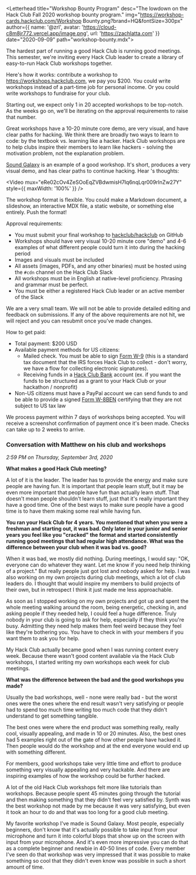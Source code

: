 
<Letterhead
title="Workshop Bounty Program"
desc="The lowdown on the Hack Club Fall 2020 workshop bounty program."
img="https://workshop-cards.hackclub.com/Workshop Bounty.png?brand=HQ&fontSize=300px"
author={{
  name: '@zrl',
  avatar: 'https://cloud-c8m8jr772.vercel.app/image.png',
  url: 'https://zachlatta.com'
}}
date="2020-09-09"
path="workshop-bounty.mdx">

The hardest part of running a good Hack Club is running good meetings. This semester, we're inviting every Hack Club leader to create a library of easy-to-run Hack Club workshops together.

Here's how it works: contribute a workshop to <https://workshops.hackclub.com>, we pay you $200. You could write workshops instead of a part-time job for personal income. Or you could write workshops to fundraise for your club.

Starting out, we expect only 1 in 20 accepted workshops to be top-notch. As the weeks go on, we'll be iterating on the approval requirements to raise that number.

Great workshops have a 10-20 minute core demo, are very visual, and have clear paths for hacking. We think there are broadly two ways to learn to code: by the textbook vs. learning like a hacker. Hack Club workshops are to help clubs inspire their members to learn like hackers - solving the motivation problem, not the explanation problem.

[Sound Galaxy](https://workshops.hackclub.com/sound_galaxy/) is an example of a good workshop. It's short, produces a very visual demo, and has clear paths to continue hacking. Hear <StaticMention username="matthew" avatar="https://cloud-dl8z4zly8.vercel.app/t0266frgm-u4qak9srw-cf4e2e522a71-512" link="https://matthewstanciu.me/" />'s thoughts:

<Video mux="eRe02cOv4ZeSOoEqZVBdwmisH7Iq6nqLqr009rInZw27Y" style={{ maxWidth: '100%' }} />

The workshop format is flexible. You could make a Markdown document, a slideshow, an interactive MDX file, a static website, or something else entirely. Push the format!

Approval requirements:

- You must submit your final workshop to [hackclub/hackclub](https://github.com/hackclub/hackclub) on GitHub
- Workshops should have very visual 10-20 minute core "demo" and 4-6 examples of what different people could turn it into during the hacking period
- Images and visuals must be included
- All assets (images, PDFs, and any other binaries) must be hosted using the `#cdn` channel on the Hack Club Slack
- All workshops must be in English at native-level proficiency. Phrasing and grammar must be perfect.
- You must be either a registered Hack Club leader or an active member of the Slack

We are a very small team. We will not be able to provide detailed editing and feedback on submissions. If any of the above requirements are not hit, we will reject and you can resubmit once you've made changes.

How to get paid:

- Total payment: $200 USD
- Available payment methods for US citizens:
  - Mailed check. You must be able to sign [Form W-9](https://www.irs.gov/pub/irs-pdf/fw9.pdf) (this is a standard tax document that the IRS forces Hack Club to collect - don't worry, we have a flow for collecting electronic signatures).
  - Receiving funds in a [Hack Club Bank](https://hackclub.com/bank) account (ex. if you want the funds to be structured as a grant to your Hack Club or your hackathon / nonprofit)
- Non-US citizens must have a PayPal account we can send funds to and be able to provide a signed [Form W-8BEN](https://www.irs.gov/pub/irs-pdf/fw8ben.pdf) certifying that they are not subject to US tax law

We process payment within 7 days of workshops being accepted. You will receive a screenshot confirmation of payment once it's been made. Checks can take up to 2 weeks to arrive.

### Conversation with Matthew on his club and workshops

_2:59 PM on Thursday, September 3rd, 2020_

**What makes a good Hack Club meeting?**

A lot of it is the leader. The leader has to provide the energy and make sure people are having fun. It is important that people learn stuff, but it may be even more important that people have fun than actually learn stuff. That doesn't mean people shouldn't learn stuff, just that it's really important they have a good time. One of the best ways to make sure people have a good time is to have them making some real while having fun.

**You ran your Hack Club for 4 years. You mentioned that when you were a freshman and starting out, it was bad. Only later in your junior and senior years you feel like you "cracked" the format and started consistently running good meetings that had regular high attendance. What was the difference between your club when it was bad vs. good?**

When it was bad, we mostly did nothing. During meetings, I would say: "OK, everyone can do whatever they want. Let me know if you need help thinking of a project." But really people just got lost and nobody asked for help. I was also working on my own projects during club meetings, which a lot of club leaders do. I thought that would inspire my members to build projects of their own, but in retrospect I think it just made me less approachable.

As soon as I stopped working on my own projects and got up and spent the whole meeting walking around the room, being energetic, checking in, and asking people if they needed help, I could feel a huge difference. Truly nobody in your club is going to ask for help, especially if they think you're busy. Admitting they need help makes them feel weird because they feel like they're bothering you. You have to check in with your members if you want them to ask you for help.

My Hack Club actually became good when I was running content every week. Because there wasn't good content available via the Hack Club workshops, I started writing my own workshops each week for club meetings.

**What was the difference between the bad and the good workshops you made?**

Usually the bad workshops, well - none were really bad - but the worst ones were the ones where the end result wasn't very satisfying or people had to spend too much time writing too much code that they didn't understand to get something tangible.

The best ones were where the end product was something really, really cool, visually appealing, and made in 10 or 20 minutes. Also, the best ones had 5 examples right out of the gate of how other people have hacked it. Then people would do the workshop and at the end everyone would end up with something different.

For members, good workshops take very little time and effort to produce something very visually appealing and very hackable. And there are inspiring examples of how the workshop could be further hacked.

A lot of the old Hack Club workshops felt more like tutorials than workshops. Because people spent 45 minutes going through the tutorial and then making something that they didn't feel very satisfied by. Synth was the best workshop not made by me because it was very satisfying, but even it took an hour to do and that was too long for a good club meeting.

My favorite workshop I've made is Sound Galaxy. Most people, especially beginners, don't know that it's actually possible to take input from your microphone and turn it into colorful blops that show up on the screen with input from your microphone. And it's even more impressive you can do that as a complete beginner and newbie in 40-50 lines of code. Every member I've seen do that workshop was very impressed that it was possible to make something so cool that they didn't even know was possible in such a short amount of time.

</Letterhead>
